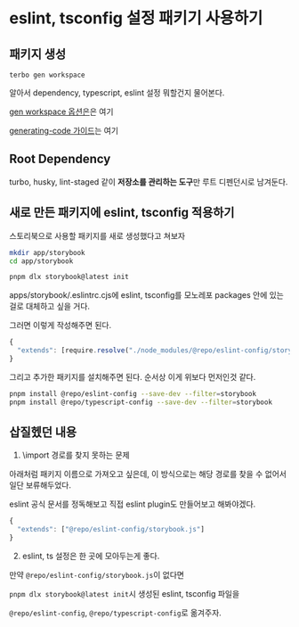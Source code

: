 # eslint, tsconfig 설정 패키기 사용하기

## 패키지 생성

`terbo gen workspace`

알아서 dependency, typescript, eslint 설정 뭐할건지 물어본다.

[gen workspace 옵션은](https://turbo.build/repo/docs/reference/generate#workspace)은 여기

[generating-code 가이드](https://turbo.build/repo/docs/guides/generating-code)는 여기

## Root Dependency

turbo, husky, lint-staged 같이 **저장소를 관리하는 도구**만 루트 디펜던시로 남겨둔다.

## 새로 만든 패키지에 eslint, tsconfig 적용하기

스토리북으로 사용할 패키지를 새로 생성했다고 쳐보자

```bash
mkdir app/storybook
cd app/storybook

pnpm dlx storybook@latest init
```

apps/storybook/.eslintrc.cjs에 eslint, tsconfig를 모노레포 packages 안에 있는 걸로 대체하고 싶을 거다.

그러면 이렇게 작성해주면 된다.

```js
{
  "extends": [require.resolve("./node_modules/@repo/eslint-config/storybook.js")]
}
```

그리고 추가한 패키지를 설치해주면 된다. 순서상 이게 위보다 먼저인것 같다.

```bash
pnpm install @repo/eslint-config --save-dev --filter=storybook
pnpm install @repo/typescript-config --save-dev --filter=storybook
```

## 삽질헸던 내용

1. \import 경로를 찾지 못하는 문제

아래처럼 패키지 이름으로 가져오고 싶은데, 이 방식으로는 해당 경로를 찾을 수 없어서 일단 보류해두었다.

eslint 공식 문서를 정독해보고 직접 eslint plugin도 만들어보고 해봐야겠다.

```js
{
  "extends": ["@repo/eslint-config/storybook.js"]
}
```

2.  eslint, ts 설정은 한 곳에 모아두는게 좋다.

만약 `@repo/eslint-config/storybook.js`이 없다면

`pnpm dlx storybook@latest init`시 생성된 eslint, tsconfig 파일을

`@repo/eslint-config`, `@repo/typescript-config`로 옮겨주자.
